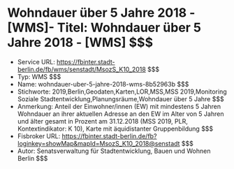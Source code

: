 # Wohndauer über 5 Jahre 2018 - [WMS]- Titel: Wohndauer über 5 Jahre 2018 - [WMS] $$$
- Service URL: https://fbinter.stadt-berlin.de/fb/wms/senstadt/MsozS_K10_2018 $$$
- Typ: WMS $$$
- Name: wohndauer-uber-5-jahre-2018-wms-8b52963b $$$
- Stichworte: 2019,Berlin,Geodaten,Karten,LOR,MSS,MSS 2019,Monitoring Soziale Stadtentwicklung,Planungsräume,Wohndauer über 5 Jahre $$$
- Anmerkung: Anteil der Einwohner/innen (EW) mit mindestens 5 Jahren Wohndauer an ihrer aktuellen Adresse an den EW im Alter von 5 Jahren und älter gesamt in Prozent am 31.12.2018 (MSS 2019, PLR, Kontextindikator: K 10), Karte mit äquidistanter Gruppenbildung $$$
- Fisbroker URL: https://fbinter.stadt-berlin.de/fb?loginkey=showMap&mapId=MsozS_K10_2018@senstadt $$$
- Autor: Senatsverwaltung für Stadtentwicklung, Bauen und Wohnen Berlin $$$
